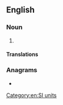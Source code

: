 {{also|yotta-meter}}
==English==

===Noun===
{{en-noun}}

# {{alternative spelling of|en|yottametre|from=US}}

====Translations====
{{trans-see|yottametre}}

===Anagrams===
* {{anagrams|en|a=aeemorttty|yottametre}}

[[Category:en:SI units]]